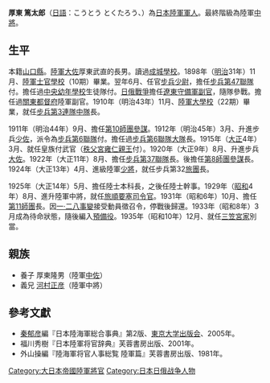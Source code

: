 '''厚東 篤太郎'''（[[日語|日語]]：こうとう とくたろう、{{bd|1878年|7月22日|1958年|9月18日}}）為[[大日本帝國陸軍|日本陸軍]][[軍人|軍人]]。最終階級為陸軍[[中將|中將]]。

==生平==
本籍[[山口縣|山口縣]]。[[大佐|陸軍大佐]]厚東武直的長男。讀過[[成城中學校・高等學校|成城學校]]。1898年（[[明治|明治]]31年）11月、[[日本陸軍士官學校|陸軍士官學校]]（10期）畢業。翌年6月、任官[[步兵|步兵]][[少尉|少尉]]，擔任[[步兵第47聯隊|步兵第47聯隊]]付。擔任過[[日本陸軍幼年學校|中央幼年學校]]生徒隊付。[[日俄戰爭|日俄戰爭]]擔任[[遼東守備軍_(日本陸軍)|遼東守備軍]][[副官|副官]]，隨隊參戰。擔任過[[關東都督府|關東都督府]]陸軍副官。1910年（明治43年）11月、[[日本陸軍大學校|陸軍大學校]]（22期）畢業，就任[[步兵第3連隊|步兵第3連隊]][[连|中隊]]長。

1911年（明治44年）9月、擔任[[第10師團|第10師團]][[參謀|參謀]]。1912年（明治45年）3月、升進步兵[[少佐|少佐]]，派令為[[步兵第6聯隊|步兵第6聯隊]]付。擔任過[[步兵第6聯隊|步兵第6聯隊]][[营|大隊]]長。1915年（[[大正|大正]]4年）3月、就任皇族付武官（[[秩父宮雍仁親王|秩父宮雍仁親王]]付）。1920年（大正9年）8月、升進步兵[[大佐|大佐]]。1922年（大正11年）8月、擔任[[步兵第37聯隊|步兵第37聯隊]]長。後擔任[[第8師團|第8師團]][[參謀|參謀]]長。1924年（大正13年）4月、進級陸軍[[少將|少將]]，就任步兵第32[[旅|旅團]]長。

1925年（大正14年）5月、擔任陸士本科長，之後任陸士幹事。1929年（[[昭和|昭和]]4年）8月、進升陸軍中將，就任[[旅順要塞|旅順要塞]][[司令官|司令官]]。1931年（昭和6年）10月、擔任[[第11師團|第11師團]]長。因[[一·二八事變|一·二八事變]]接受動員徵召令，停戰後歸還。1933年（昭和8年）3月成為待命狀態，隨後編入[[預備役|預備役]]。1935年（昭和10年）12月、就任[[三笠宮|三笠宮家]]別當。

== 親族 ==
* 養子 厚東隆男（陸軍[[中佐|中佐]]）
* 義兄 [[河村正彦|河村正彦]]（陸軍中將）

==參考文獻==
{{refbegin}}
* [[秦郁彦|秦郁彦]]編『日本陸海軍総合事典』第2版、[[東京大学出版会|東京大学出版会]]、2005年。
* 福川秀樹『日本陸軍将官辞典』芙蓉書房出版、2001年。
* 外山操編『陸海軍将官人事総覧 陸軍篇』芙蓉書房出版、1981年。
{{refend}}

{{DEFAULTSORT:Koto tokutarou}}
[[Category:大日本帝國陸軍將官|Category:大日本帝國陸軍將官]]
[[Category:日本日俄战争人物|Category:日本日俄战争人物]]